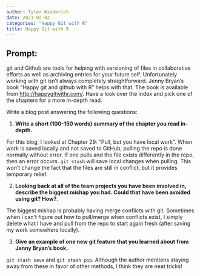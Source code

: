 ```yaml
---
author: Tyler Wiederich
date: 2023-02-02
categories: "Happy Git with R"
title: Happy Git with R
---
```


## Prompt:

git and Github are tools for helping with versioning of files in collaborative efforts as well as archiving entries for your future self. 
Unfortunately working with git isn't always completely straightforward. 
Jenny Bryan's book "Happy git and github with R" helps with that. The book is available from [http://happygitwithr.com/](http://happygitwithr.com/). Have a look over the index and pick one of the chapters for a more in-depth read.

Write a blog post answering the following questions: 

1. **Write a short (100-150 words) summary of the chapter you read in-depth.**

For this blog, I looked at Chapter 29: "Pull, but you have local work". When work is saved locally and not saved to GitHub, pulling the repo is done normally without error. If one pulls and the file exists differently in the repo, then an error occurs.  `git stash` will save local changes when pulling. This won't change the fact that the files are still in conflict, but it provides temporary relief. 

2. **Looking back at all of the team projects you have been involved in, describe the biggest mishap you had. Could that have been avoided using git? How?**. 

The biggest mishap is probably having merge conflicts with git. Sometimes when I can't figure out how to pull/merge when conflicts exist, I simply delete what I have and pull from the repo to start again fresh (after saving my work somewhere locally). 

3. **Give an example of one new git feature that you learned about from Jenny Bryan's book.**.

`git stash save` and `git stash pop`. Although the author mentions staying away from these in favor of other methods, I think they are neat tricks!